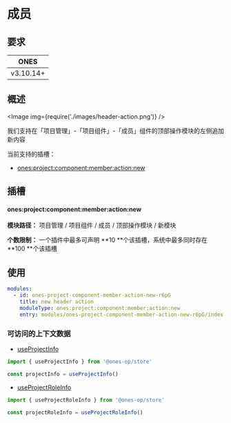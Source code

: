 
# 成员

## 要求

|   ONES    |
| :-------: |
| v3.10.14+ |

## 概述

<Image img={require('./images/header-action.png')} />

我们支持在「项目管理」-「项目组件」-「成员」组件的顶部操作模块的左侧追加新内容

当前支持的插槽：

- [ones:project:component:member:action:new](#onesprojectcomponentmemberactionnew)

## 插槽

#### ones:project:component:member:action:new

**模块路径：** 项目管理 / 项目组件 / 成员 / 顶部操作模块 / 新模块

**个数限制：** 一个插件中最多可声明 **10 **个该插槽，系统中最多同时存在 **100 **个该插槽

## 使用

```yaml
modules:
  - id: ones-project-component-member-action-new-r6pG
    title: new header action
    moduleType: ones:project:component:member:action:new
    entry: modules/ones-project-component-member-action-new-r6pG/index.html
```

### 可访问的上下文数据

- [useProjectInfo](../../../../../../reference/packages/store/store.md#useProjectInfo)

```ts
import { useProjectInfo } from '@ones-op/store'

const projectInfo = useProjectInfo()
```

- [useProjectRoleInfo](../../../../../../reference/packages/store/store.md#useProjectRoleInfo)

```ts
import { useProjectRoleInfo } from '@ones-op/store'

const projectRoleInfo = useProjectRoleInfo()
```
